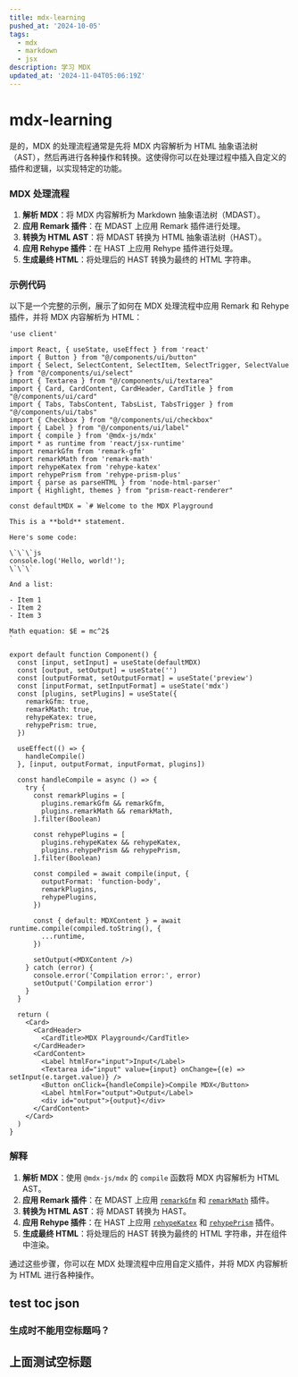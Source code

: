 ```yaml
---
title: mdx-learning
pushed_at: '2024-10-05'
tags:
  - mdx
  - markdown
  - jsx
description: 学习 MDX
updated_at: '2024-11-04T05:06:19Z'
---
```

# mdx-learning
是的，MDX 的处理流程通常是先将 MDX 内容解析为 HTML 抽象语法树（AST），然后再进行各种操作和转换。这使得你可以在处理过程中插入自定义的插件和逻辑，以实现特定的功能。

### MDX 处理流程

1. **解析 MDX**：将 MDX 内容解析为 Markdown 抽象语法树（MDAST）。
2. **应用 Remark 插件**：在 MDAST 上应用 Remark 插件进行处理。
3. **转换为 HTML AST**：将 MDAST 转换为 HTML 抽象语法树（HAST）。
4. **应用 Rehype 插件**：在 HAST 上应用 Rehype 插件进行处理。
5. **生成最终 HTML**：将处理后的 HAST 转换为最终的 HTML 字符串。

### 示例代码

以下是一个完整的示例，展示了如何在 MDX 处理流程中应用 Remark 和 Rehype 插件，并将 MDX 内容解析为 HTML：

```tsx
'use client'

import React, { useState, useEffect } from 'react'
import { Button } from "@/components/ui/button"
import { Select, SelectContent, SelectItem, SelectTrigger, SelectValue } from "@/components/ui/select"
import { Textarea } from "@/components/ui/textarea"
import { Card, CardContent, CardHeader, CardTitle } from "@/components/ui/card"
import { Tabs, TabsContent, TabsList, TabsTrigger } from "@/components/ui/tabs"
import { Checkbox } from "@/components/ui/checkbox"
import { Label } from "@/components/ui/label"
import { compile } from '@mdx-js/mdx'
import * as runtime from 'react/jsx-runtime'
import remarkGfm from 'remark-gfm'
import remarkMath from 'remark-math'
import rehypeKatex from 'rehype-katex'
import rehypePrism from 'rehype-prism-plus'
import { parse as parseHTML } from 'node-html-parser'
import { Highlight, themes } from "prism-react-renderer"

const defaultMDX = `# Welcome to the MDX Playground

This is a **bold** statement.

Here's some code:

\`\`\`js
console.log('Hello, world!');
\`\`\`

And a list:

- Item 1
- Item 2
- Item 3

Math equation: $E = mc^2$
`

export default function Component() {
  const [input, setInput] = useState(defaultMDX)
  const [output, setOutput] = useState('')
  const [outputFormat, setOutputFormat] = useState('preview')
  const [inputFormat, setInputFormat] = useState('mdx')
  const [plugins, setPlugins] = useState({
    remarkGfm: true,
    remarkMath: true,
    rehypeKatex: true,
    rehypePrism: true,
  })

  useEffect(() => {
    handleCompile()
  }, [input, outputFormat, inputFormat, plugins])

  const handleCompile = async () => {
    try {
      const remarkPlugins = [
        plugins.remarkGfm && remarkGfm,
        plugins.remarkMath && remarkMath,
      ].filter(Boolean)

      const rehypePlugins = [
        plugins.rehypeKatex && rehypeKatex,
        plugins.rehypePrism && rehypePrism,
      ].filter(Boolean)

      const compiled = await compile(input, {
        outputFormat: 'function-body',
        remarkPlugins,
        rehypePlugins,
      })

      const { default: MDXContent } = await runtime.compile(compiled.toString(), {
        ...runtime,
      })

      setOutput(<MDXContent />)
    } catch (error) {
      console.error('Compilation error:', error)
      setOutput('Compilation error')
    }
  }

  return (
    <Card>
      <CardHeader>
        <CardTitle>MDX Playground</CardTitle>
      </CardHeader>
      <CardContent>
        <Label htmlFor="input">Input</Label>
        <Textarea id="input" value={input} onChange={(e) => setInput(e.target.value)} />
        <Button onClick={handleCompile}>Compile MDX</Button>
        <Label htmlFor="output">Output</Label>
        <div id="output">{output}</div>
      </CardContent>
    </Card>
  )
}
```

### 解释

1. **解析 MDX**：使用 `@mdx-js/mdx` 的 `compile` 函数将 MDX 内容解析为 HTML AST。
2. **应用 Remark 插件**：在 MDAST 上应用 [`remarkGfm`](command:_github.copilot.openSymbolFromReferences?%5B%22%22%2C%5B%7B%22uri%22%3A%7B%22scheme%22%3A%22file%22%2C%22authority%22%3A%22%22%2C%22path%22%3A%22%2Fd%3A%2Fgithub%2Foutsource%2Fblog%2Fblog%2Fsrc%2Fapp%2Ftools%2Fmdx%2Fpage.tsx%22%2C%22query%22%3A%22%22%2C%22fragment%22%3A%22%22%7D%2C%22pos%22%3A%7B%22line%22%3A45%2C%22character%22%3A4%7D%7D%5D%2C%226259aa6f-7560-4a3b-ba7f-6271680ddae8%22%5D "Go to definition") 和 [`remarkMath`](command:_github.copilot.openSymbolFromReferences?%5B%22%22%2C%5B%7B%22uri%22%3A%7B%22scheme%22%3A%22file%22%2C%22authority%22%3A%22%22%2C%22path%22%3A%22%2Fd%3A%2Fgithub%2Foutsource%2Fblog%2Fblog%2Fsrc%2Fapp%2Ftools%2Fmdx%2Fpage.tsx%22%2C%22query%22%3A%22%22%2C%22fragment%22%3A%22%22%7D%2C%22pos%22%3A%7B%22line%22%3A46%2C%22character%22%3A4%7D%7D%5D%2C%226259aa6f-7560-4a3b-ba7f-6271680ddae8%22%5D "Go to definition") 插件。
3. **转换为 HTML AST**：将 MDAST 转换为 HAST。
4. **应用 Rehype 插件**：在 HAST 上应用 [`rehypeKatex`](command:_github.copilot.openSymbolFromReferences?%5B%22%22%2C%5B%7B%22uri%22%3A%7B%22scheme%22%3A%22file%22%2C%22authority%22%3A%22%22%2C%22path%22%3A%22%2Fd%3A%2Fgithub%2Foutsource%2Fblog%2Fblog%2Fsrc%2Fapp%2Ftools%2Fmdx%2Fpage.tsx%22%2C%22query%22%3A%22%22%2C%22fragment%22%3A%22%22%7D%2C%22pos%22%3A%7B%22line%22%3A47%2C%22character%22%3A4%7D%7D%5D%2C%226259aa6f-7560-4a3b-ba7f-6271680ddae8%22%5D "Go to definition") 和 [`rehypePrism`](command:_github.copilot.openSymbolFromReferences?%5B%22%22%2C%5B%7B%22uri%22%3A%7B%22scheme%22%3A%22file%22%2C%22authority%22%3A%22%22%2C%22path%22%3A%22%2Fd%3A%2Fgithub%2Foutsource%2Fblog%2Fblog%2Fsrc%2Fapp%2Ftools%2Fmdx%2Fpage.tsx%22%2C%22query%22%3A%22%22%2C%22fragment%22%3A%22%22%7D%2C%22pos%22%3A%7B%22line%22%3A48%2C%22character%22%3A4%7D%7D%5D%2C%226259aa6f-7560-4a3b-ba7f-6271680ddae8%22%5D "Go to definition") 插件。
5. **生成最终 HTML**：将处理后的 HAST 转换为最终的 HTML 字符串，并在组件中渲染。

通过这些步骤，你可以在 MDX 处理流程中应用自定义插件，并将 MDX 内容解析为 HTML 进行各种操作。
## test toc json

### 生成时不能用空标题吗？

## 上面测试空标题
